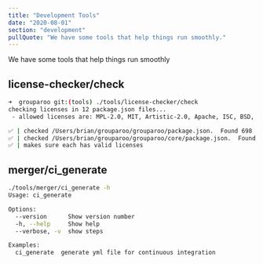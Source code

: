 ```yaml
---
title: "Development Tools"
date: "2020-08-01"
section: "development"
pullQuote: "We have some tools that help things run smoothly."
---
```


We have some tools that help things run smoothly

## license-checker/check

```bash
➜  grouparoo git:(tools) ./tools/license-checker/check
checking licenses in 12 package.json files...
 - allowed licenses are: MPL-2.0, MIT, Artistic-2.0, Apache, ISC, BSD, BSD*, BSD-3-Clause, BSD-2-Clause, CC0-1.0, CC-BY-3.0, CC-BY-4.0, Unlicense, WTFPL

✅ | checked /Users/brian/grouparoo/grouparoo/package.json.  Found 698 packages. All OK!
✅ | checked /Users/brian/grouparoo/grouparoo/core/package.json.  Found 0 packages. All OK!
✅ | makes sure each has valid licenses
```

## merger/ci_generate

```bash
./tools/merger/ci_generate -h
Usage: ci_generate

Options:
  --version      Show version number                                   [boolean]
  -h, --help     Show help                                             [boolean]
  --verbose, -v  show steps                                              [count]

Examples:
  ci_generate  generate yml file for continuous integration
```
